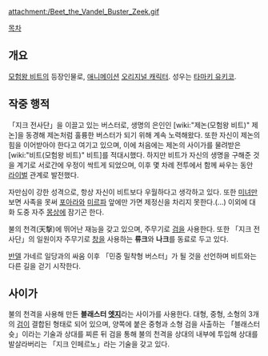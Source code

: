 {{{+1 ジーク / Zeek }}}

attachment:/Beet_the_Vandel_Buster_Zeek.gif

[[목차]]

== 개요 ==
[[모험왕 비트]]의 등장인물로, [[애니메이션]] [[오리지널 캐릭터]]. 성우는 [[타마키 유키코]].

== 작중 행적 ==
「지크 전사단」을 이끌고 있는 버스터로, 생명의 은인인 [wiki:"제논(모험왕 비트)" 제논]을 동경해 제논처럼 훌륭한 버스터가 되기 위해 계속 노력해왔다. 또한 자신이 제논의 힘을 이어받아야 한다고 여기고 있으며, 이에 처음에는 제논의 사이가를 물려받은 [wiki:"비트(모험왕 비트)" 비트]를 적대시했다. 하지만 비트가 자신의 생명을 구해준 것을 계기로 서로간에 우정이 싹트게 되었으며, 이후 몇 차례 전투에서 함께 싸우는 동안 [[라이벌]] 관계로 발전했다.

자만심이 강한 성격으로, 항상 자신이 비트보다 우월하다고 생각하고 있다. 또한 [[미녀]]만 보면 사족을 못써 [[포아라]]와 [[미르파]] 앞에만 가면 제정신을 차리지 못한다.(...) 이외에 대화 도중 자주 [[몽상]]에 잠기곤 한다.

불의 천격(天撃)에 뛰어난 재능을 갖고 있으며, 주무기로 [[검]]을 사용한다. 또한 「지크 전사단」의 일원이자 주무기로 [[창]]을 사용하는 '''류크'''와 '''나크'''를 동료로 두고 있다.

[[반델]] 가네르 일당과의 싸움 이후 「민중 밀착형 버스터」가 될 것을 선언하며 비트와는 다른 길을 걷기 시작한다.

== 사이가 ==
불의 천격을 사용해 만든 '''블래스터 [[엣지]]'''라는 사이가를 사용한다. 대형, 중형, 소형의 3개의 [[검]]이 결합된 형태로 되어 있으며, 양쪽에 붙은 중형과 소형 검을 사출하는 「블래스터 슛」이라는 기술과 상대를 찌른 뒤 검을 통해 불의 천격을 상대의 내부에 투입해 상대를 발살라버리는 「지크 인페르노」라는 기술을 갖고 있다.

